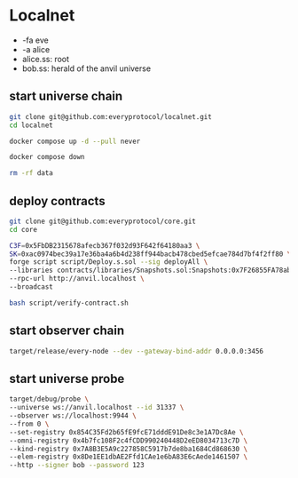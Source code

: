 # Localnet

* -fa eve
* -a alice
* alice.ss: root
* bob.ss: herald of the anvil universe

## start universe chain

```bash
git clone git@github.com:everyprotocol/localnet.git
cd localnet
```

```bash
docker compose up -d --pull never
```

```bash
docker compose down
```

```bash
rm -rf data
```

## deploy contracts


```bash
git clone git@github.com:everyprotocol/core.git
cd core
```

```bash
C3F=0x5FbDB2315678afecb367f032d93F642f64180aa3 \
SK=0xac0974bec39a17e36ba4a6b4d238ff944bacb478cbed5efcae784d7bf4f2ff80 \
forge script script/Deploy.s.sol --sig deployAll \
--libraries contracts/libraries/Snapshots.sol:Snapshots:0x7F26855FA78ab0e511fdd42C75fCf2F7C96074B8 \
--rpc-url http://anvil.localhost \
--broadcast
```

```bash
bash script/verify-contract.sh
```

## start observer chain

```bash
target/release/every-node --dev --gateway-bind-addr 0.0.0.0:3456
```

## start universe probe

```bash
target/debug/probe \
--universe ws://anvil.localhost --id 31337 \
--observer ws://localhost:9944 \
--from 0 \
--set-registry 0x854C35Fd2b65fE9fcE71dddE91De8c3e1A7Dc8Ae \
--omni-registry 0x4b7fc108F2c4fCDD990240448D2eED8034713c7D \
--kind-registry 0x7A8B3E5A9c227858C5917b7de8ba1684Cd868630 \
--elem-registry 0x8De1EE1dbAE2Ffd1CAe1e6bA83E6cAede1461507 \
--http --signer bob --password 123
```
